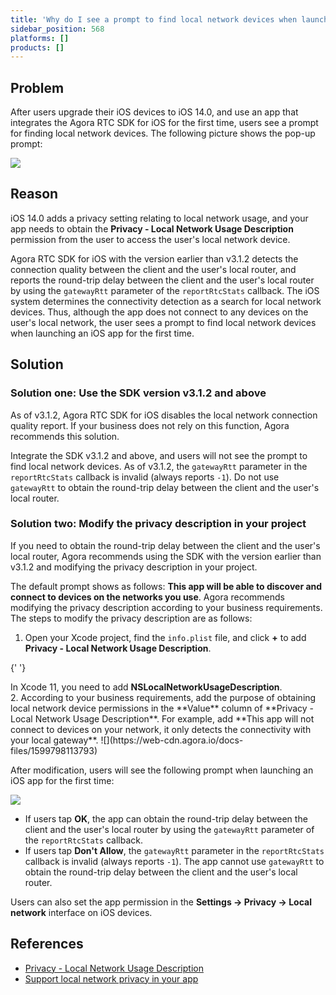 ```yaml
---
title: 'Why do I see a prompt to find local network devices when launching an iOS app integrated with the Agora RTC SDK?'
sidebar_position: 568
platforms: []
products: []
---
```



## Problem

After users upgrade their iOS devices to iOS 14.0, and use an app that integrates the Agora RTC SDK for iOS for the first time, users see a prompt for finding local network devices. The following picture shows the pop-up prompt:

![](https://web-cdn.agora.io/docs-files/1599797972248)

## Reason

iOS 14.0 adds a privacy setting relating to local network usage, and your app needs to obtain the **Privacy - Local Network Usage Description** permission from the user to access the user's local network device.

Agora RTC SDK for iOS with the version earlier than v3.1.2 detects the connection quality between the client and the user's local router, and reports the round-trip delay between the client and the user's local router by using the `gatewayRtt` parameter of the <Link to="{{Global.API_REF_IOS_ROOT}}/class_irtcengineeventhandler.html#callback_irtcengineeventhandler_onrtcstats">`reportRtcStats`</Link> callback. The iOS system determines the connectivity detection as a search for local network devices. Thus, although the app does not connect to any devices on the user's local network, the user sees a prompt to find local network devices when launching an iOS app for the first time.

## Solution

### Solution one: Use the SDK version v3.1.2 and above

As of v3.1.2, Agora RTC SDK for iOS disables the local network connection quality report. If your business does not rely on this function, Agora recommends this solution.

Integrate the SDK v3.1.2 and above, and users will not see the prompt to find local network devices. As of v3.1.2, the `gatewayRtt` parameter in the `reportRtcStats` callback is invalid (always reports `-1`). Do not use `gatewayRtt` to obtain the round-trip delay between the client and the user's local router.

### Solution two: Modify the privacy description in your project

If you need to obtain the round-trip delay between the client and the user's local router, Agora recommends using the SDK with the version earlier than v3.1.2 and modifying the privacy description in your project.

The default prompt shows as follows: **This app will be able to discover and connect to devices on the networks you use**. Agora recommends modifying the privacy description according to your business requirements. The steps to modify the privacy description are as follows:

1. Open your Xcode project, find the `info.plist` file, and click **+** to add **Privacy - Local Network Usage Description**.

{' '}

<div class="alert info">
  In Xcode 11, you need to add <b>NSLocalNetworkUsageDescription</b>.
</div>
2. According to your business requirements, add the purpose of obtaining local network device permissions
in the **Value** column of **Privacy - Local Network Usage Description**. For example, add **This app
will not connect to devices on your network, it only detects the connectivity with your local gateway**.
![](https://web-cdn.agora.io/docs-files/1599798113793)

After modification, users will see the following prompt when launching an iOS app for the first time:

![](https://web-cdn.agora.io/docs-files/1599798127052)

- If users tap **OK**, the app can obtain the round-trip delay between the client and the user's local router by using the `gatewayRtt` parameter of the `reportRtcStats` callback.
- If users tap **Don't Allow**, the `gatewayRtt` parameter in the `reportRtcStats` callback is invalid (always reports `-1`). The app cannot use `gatewayRtt` to obtain the round-trip delay between the client and the user's local router.

Users can also set the app permission in the **Settings -> Privacy -> Local network** interface on iOS devices.

## References

- [Privacy - Local Network Usage Description](https://developer.apple.com/documentation/bundleresources/information_property_list/nslocalnetworkusagedescription)
- [Support local network privacy in your app](https://developer.apple.com/videos/play/wwdc2020/10110/)
